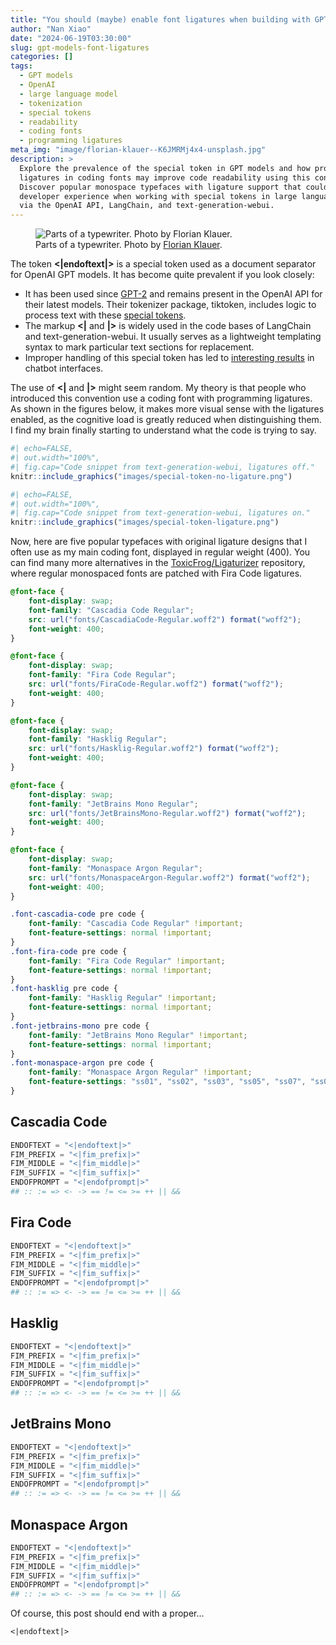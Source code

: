 ```yaml
---
title: "You should (maybe) enable font ligatures when building with GPT models"
author: "Nan Xiao"
date: "2024-06-19T03:30:00"
slug: gpt-models-font-ligatures
categories: []
tags:
  - GPT models
  - OpenAI
  - large language model
  - tokenization
  - special tokens
  - readability
  - coding fonts
  - programming ligatures
meta_img: "image/florian-klauer--K6JMRMj4x4-unsplash.jpg"
description: >
  Explore the prevalence of the special token in GPT models and how programming
  ligatures in coding fonts may improve code readability using this convention.
  Discover popular monospace typefaces with ligature support that could improve
  developer experience when working with special tokens in large language models
  via the OpenAI API, LangChain, and text-generation-webui.
---
```


![Parts of a typewriter. Photo by [Florian Klauer](https://unsplash.com/photos/-K6JMRMj4x4).](/image/florian-klauer--K6JMRMj4x4-unsplash.jpg)

The token **<|endoftext|>** is a special token used as a document separator
for OpenAI GPT models. It has become quite prevalent if you look closely:

- It has been used since [GPT-2](https://huggingface.co/docs/transformers/model_doc/gpt2)
  and remains present in the OpenAI API for their latest models.
  Their tokenizer package, tiktoken, includes logic to process text with these
  [special tokens](https://github.com/openai/tiktoken/blob/c0ba74c238d18b4824c25f3c27fc8698055b9a76/tiktoken_ext/openai_public.py#L3-L7).
- The markup **<|** and **|>** is widely used in the code bases of LangChain
  and text-generation-webui. It usually serves as a lightweight templating
  syntax to mark particular text sections for replacement.
- Improper handling of this special token has led to [interesting
  results](https://www.lesswrong.com/posts/HvmhZR6EJEi7bEqBh/less-than-or-endoftext-or-greater-than-is-a-vanishing-text)
  in chatbot interfaces.

The use of **<|** and **|>** might seem random. My theory is that people who
introduced this convention use a coding font with programming ligatures.
As shown in the figures below, it makes more visual sense with
the ligatures enabled, as the cognitive load is greatly reduced when
distinguishing them. I find my brain finally starting to understand what
the code is trying to say.

```r
#| echo=FALSE,
#| out.width="100%",
#| fig.cap="Code snippet from text-generation-webui, ligatures off."
knitr::include_graphics("images/special-token-no-ligature.png")
```

```r
#| echo=FALSE,
#| out.width="100%",
#| fig.cap="Code snippet from text-generation-webui, ligatures on."
knitr::include_graphics("images/special-token-ligature.png")
```

Now, here are five popular typefaces with original ligature designs
that I often use as my main coding font, displayed in regular weight (400).
You can find many more alternatives in the
[ToxicFrog/Ligaturizer](https://github.com/ToxicFrog/Ligaturizer)
repository, where regular monospaced fonts are patched with Fira Code ligatures.

```css
@font-face {
    font-display: swap;
    font-family: "Cascadia Code Regular";
    src: url("fonts/CascadiaCode-Regular.woff2") format("woff2");
    font-weight: 400;
}

@font-face {
    font-display: swap;
    font-family: "Fira Code Regular";
    src: url("fonts/FiraCode-Regular.woff2") format("woff2");
    font-weight: 400;
}

@font-face {
    font-display: swap;
    font-family: "Hasklig Regular";
    src: url("fonts/Hasklig-Regular.woff2") format("woff2");
    font-weight: 400;
}

@font-face {
    font-display: swap;
    font-family: "JetBrains Mono Regular";
    src: url("fonts/JetBrainsMono-Regular.woff2") format("woff2");
    font-weight: 400;
}

@font-face {
    font-display: swap;
    font-family: "Monaspace Argon Regular";
    src: url("fonts/MonaspaceArgon-Regular.woff2") format("woff2");
    font-weight: 400;
}

.font-cascadia-code pre code {
    font-family: "Cascadia Code Regular" !important;
    font-feature-settings: normal !important;
}
.font-fira-code pre code {
    font-family: "Fira Code Regular" !important;
    font-feature-settings: normal !important;
}
.font-hasklig pre code {
    font-family: "Hasklig Regular" !important;
    font-feature-settings: normal !important;
}
.font-jetbrains-mono pre code {
    font-family: "JetBrains Mono Regular" !important;
    font-feature-settings: normal !important;
}
.font-monaspace-argon pre code {
    font-family: "Monaspace Argon Regular" !important;
    font-feature-settings: "ss01", "ss02", "ss03", "ss05", "ss07", "ss09" !important;
}
```

## Cascadia Code

<div class="font-cascadia-code">

```python
ENDOFTEXT = "<|endoftext|>"
FIM_PREFIX = "<|fim_prefix|>"
FIM_MIDDLE = "<|fim_middle|>"
FIM_SUFFIX = "<|fim_suffix|>"
ENDOFPROMPT = "<|endofprompt|>"
## :: := => <- -> == != <= >= ++ || &&
```

</div>

## Fira Code

<div class="font-fira-code">

```python
ENDOFTEXT = "<|endoftext|>"
FIM_PREFIX = "<|fim_prefix|>"
FIM_MIDDLE = "<|fim_middle|>"
FIM_SUFFIX = "<|fim_suffix|>"
ENDOFPROMPT = "<|endofprompt|>"
## :: := => <- -> == != <= >= ++ || &&
```

</div>

## Hasklig

<div class="font-hasklig">

```python
ENDOFTEXT = "<|endoftext|>"
FIM_PREFIX = "<|fim_prefix|>"
FIM_MIDDLE = "<|fim_middle|>"
FIM_SUFFIX = "<|fim_suffix|>"
ENDOFPROMPT = "<|endofprompt|>"
## :: := => <- -> == != <= >= ++ || &&
```

</div>

## JetBrains Mono

<div class="font-jetbrains-mono">

```python
ENDOFTEXT = "<|endoftext|>"
FIM_PREFIX = "<|fim_prefix|>"
FIM_MIDDLE = "<|fim_middle|>"
FIM_SUFFIX = "<|fim_suffix|>"
ENDOFPROMPT = "<|endofprompt|>"
## :: := => <- -> == != <= >= ++ || &&
```

</div>

## Monaspace Argon

<div class="font-monaspace-argon">

```python
ENDOFTEXT = "<|endoftext|>"
FIM_PREFIX = "<|fim_prefix|>"
FIM_MIDDLE = "<|fim_middle|>"
FIM_SUFFIX = "<|fim_suffix|>"
ENDOFPROMPT = "<|endofprompt|>"
## :: := => <- -> == != <= >= ++ || &&
```

</div>

Of course, this post should end with a proper...

`<|endoftext|>`
